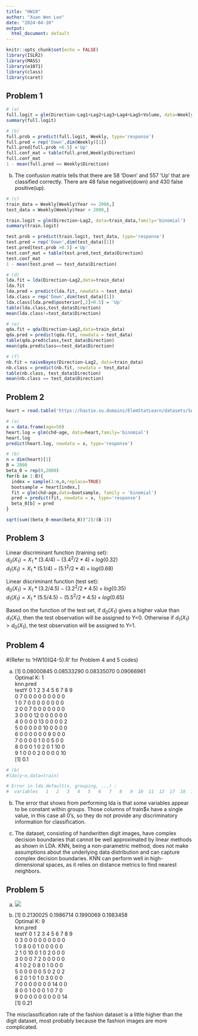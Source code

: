 ```yaml
---
title: "HW10"
author: "Xuan Wen Loo"
date: "2024-04-10"
output:
  html_document: default
---
```


```r
knitr::opts_chunk$set(echo = FALSE)
library(ISLR2)
library(MASS)
library(e1071)
library(class)
library(caret)
```

## Problem 1

```r
# (a)
full.logit = glm(Direction~Lag1+Lag2+Lag3+Lag4+Lag5+Volume, data=Weekly,family='binomial')
summary(full.logit)
```

```r
# (b)
full.prob = predict(full.logit, Weekly, type='response') 
full.pred = rep('Down',dim(Weekly)[1])
full.pred[full.prob >0.5] ='Up' 
full.conf_mat = table(full.pred,Weekly$Direction) 
full.conf_mat
1 - mean(full.pred == Weekly$Direction)
```
(b) The confusion matrix tells that there are 58 'Down' and 557 'Up' that are classified correctly. There are 48 false negative(down) and 430 false positive(up).

```r
# (c)
train_data = Weekly[Weekly$Year <= 2008,]
test_data = Weekly[Weekly$Year > 2008,]

train.logit = glm(Direction~Lag2, data=train_data,family='binomial')
summary(train.logit)

test.prob = predict(train.logit, test_data, type='response') 
test.pred = rep('Down',dim(test_data)[1])
test.pred[test.prob >0.5] ='Up' 
test.conf_mat = table(test.pred,test_data$Direction) 
test.conf_mat
1 - mean(test.pred == test_data$Direction)
```

```r
# (d)
lda.fit = lda(Direction~Lag2,data=train_data)
lda.fit
lda.pred = predict(lda.fit, newdata = test_data)
lda.class = rep('Down',dim(test_data)[1])
lda.class[lda.pred$posterior[,2]>0.5] = 'Up'
table(lda.class,test_data$Direction)
mean(lda.class!=test_data$Direction)
```

```r
# (e)
qda.fit = qda(Direction~Lag2,data=train_data)
qda.pred = predict(qda.fit, newdata = test_data)
table(qda.pred$class,test_data$Direction)
mean(qda.pred$class==test_data$Direction)
```

```r
# (f)
nb.fit = naiveBayes(Direction~Lag2, data=train_data)
nb.class = predict(nb.fit, newdata = test_data)
table(nb.class, test_data$Direction)
mean(nb.class == test_data$Direction)
```

## Problem 2

```r
heart = read.table('https://hastie.su.domains/ElemStatLearn/datasets/SAheart.data', sep=",",head=T,row.names=1)

# (a)
x = data.frame(age=50)
heart.log = glm(chd~age, data=heart,family='binomial')
heart.log
predict(heart.log, newdata = x, type='response')

# (b)
n = dim(heart)[1]
B = 2000
beta_0 = rep(0,2000)
for(b in 1:B){
  index = sample(1:n,n,replace=TRUE)
  bootsample = heart[index,]
  fit = glm(chd~age,data=bootsample, family = 'binomial')
  pred = predict(fit, newdata = x, type='response')
  beta_0[b] = pred
}

sqrt(sum((beta_0-mean(beta_0))^2)/(B-1))
```

## Problem 3

Linear discriminant function (training set):   
$d_0(X_1) = X_1 * (3.4/4) - (3.4^2/2*4) + log(0.32)$    
$d_1(X_1) = X_1 * (5.1/4) - (5.1^2/2*4) + log(0.68)$

Linear discriminant function (test set):   
$d_0(X_1) = X_1 * (3.2/4.5) - (3.2^2/2*4.5) + log(0.35)$    
$d_1(X_1) = X_1 * (5.5/4.5) - (5.5^2/2*4.5) + log(0.65)$

Based on the function of the test set, if $d_0(X_1)$ gives a higher value than $d_1(X_1)$, then the test observation will be assigned to Y=0. Otherwise if $d_1(X_1) > d_0(X_1)$, the test observation will be assigned to Y=1.

## Problem 4

#(Refer to 'HW10(Q4-5).R' for Problem 4 and 5 codes)

(a)   
[1] 0.08000845 0.08533290 0.08335070 0.09066961   
Optimal K: 1    
    knn.pred    
testY  0  1  2  3  4  5  6  7  8  9   
    0  7  0  0  0  0  0  0  0  0  0   
    1  0  7  0  0  0  0  0  0  0  0   
    2  0  0  7  0  0  0  0  0  0  0   
    3  0  0  0 12  0  0  0  0  0  0   
    4  0  0  0  0 13  0  0  0  0  2   
    5  0  0  0  0  0 10  0  0  0  0   
    6  0  0  0  0  0  0  9  0  0  0   
    7  0  0  0  0  1  0  0  5  0  0   
    8  0  0  0  1  0  2  0  1 10  0   
    9  1  0  0  0  2  0  0  0  0 10   
[1] 0.1

```r
# (b)
#lda(y~x,data=train)

# Error in lda.default(x, grouping, ...) : 
#  variables   1   2   3   4   5   6   7   8   9  10  11  12  17  18  19  20  21  22  23  24  25  26  27  28  29  30  31  32  53  54  55  56  57  58  83  84  85  86 112 113 141 142 169 477 561 645 646 672 673 674 700 701 702 728 729 730 731 755 756 757 758 759 760 781 782 783 784 appear to be constant within groups
```

(b) The error that shows from performing lda is that some variables appear to be constant within groups. Those columns of train$x have a single value, in this case all 0's, so they do not provide any discriminatory information for classification.

(c) The dataset, consisting of handwritten digit images, have complex decision boundaries that cannot be well approximated by linear methods as shown in LDA. KNN, being a non-parametric method, does not make assumptions about the underlying data distribution and can capture complex decision boundaries. KNN can perform well in high-dimensional spaces, as it relies on distance metrics to find nearest neighbors.

## Problem 5

(a) ![](./HW10_Q5a.png)

(b)    
[1] 0.2130025 0.1986714 0.1990069 0.1983458   
Optimal K: 9    
     knn.pred   
testY  0  1  2  3  4  5  6  7  8  9   
    0  3  0  0  0  0  0  0  0  0  0   
    1  0  8  0  0  1  0  0  0  0  0   
    2  1  0 10  0  1  0  2  0  0  0   
    3  0  0  0  7  2  0  0  0  0  0   
    4  1  0  2  0  8  0  1  0  0  0   
    5  0  0  0  0  0  5  0  2  0  2   
    6  2  0  1  0  1  0  3  0  0  0   
    7  0  0  0  0  0  0  0 14  0  0   
    8  0  0  1  0  0  0  1  0  7  0   
    9  0  0  0  0  0  0  0  0  0 14   
[1] 0.21

The misclassification rate of the fashion dataset is a little higher than the digit dataset, most probably because the fashion images are more complicated.